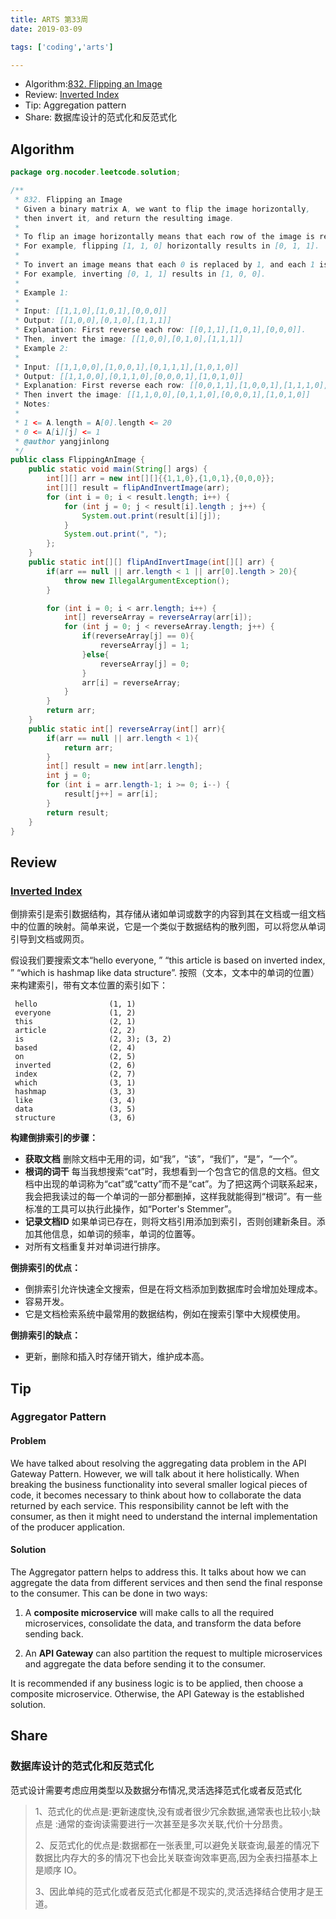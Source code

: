 ```yaml
---
title: ARTS 第33周
date: 2019-03-09

tags: ['coding','arts']

---
```


- Algorithm:[832. Flipping an Image](https://leetcode.com/problems/flipping-an-image/)
- Review: [Inverted Index](https://www.geeksforgeeks.org/inverted-index/)
- Tip: Aggregation pattern
- Share: 数据库设计的范式化和反范式化

## Algorithm

```java
package org.nocoder.leetcode.solution;

/**
 * 832. Flipping an Image
 * Given a binary matrix A, we want to flip the image horizontally,
 * then invert it, and return the resulting image.
 *
 * To flip an image horizontally means that each row of the image is reversed.
 * For example, flipping [1, 1, 0] horizontally results in [0, 1, 1].
 *
 * To invert an image means that each 0 is replaced by 1, and each 1 is replaced by 0.
 * For example, inverting [0, 1, 1] results in [1, 0, 0].
 *
 * Example 1:
 *
 * Input: [[1,1,0],[1,0,1],[0,0,0]]
 * Output: [[1,0,0],[0,1,0],[1,1,1]]
 * Explanation: First reverse each row: [[0,1,1],[1,0,1],[0,0,0]].
 * Then, invert the image: [[1,0,0],[0,1,0],[1,1,1]]
 * Example 2:
 *
 * Input: [[1,1,0,0],[1,0,0,1],[0,1,1,1],[1,0,1,0]]
 * Output: [[1,1,0,0],[0,1,1,0],[0,0,0,1],[1,0,1,0]]
 * Explanation: First reverse each row: [[0,0,1,1],[1,0,0,1],[1,1,1,0],[0,1,0,1]].
 * Then invert the image: [[1,1,0,0],[0,1,1,0],[0,0,0,1],[1,0,1,0]]
 * Notes:
 *
 * 1 <= A.length = A[0].length <= 20
 * 0 <= A[i][j] <= 1
 * @author yangjinlong
 */
public class FlippingAnImage {
    public static void main(String[] args) {
        int[][] arr = new int[][]{{1,1,0},{1,0,1},{0,0,0}};
        int[][] result = flipAndInvertImage(arr);
        for (int i = 0; i < result.length; i++) {
            for (int j = 0; j < result[i].length ; j++) {
                System.out.print(result[i][j]);
            }
            System.out.print(", ");
        };
    }
    public static int[][] flipAndInvertImage(int[][] arr) {
        if(arr == null || arr.length < 1 || arr[0].length > 20){
            throw new IllegalArgumentException();
        }

        for (int i = 0; i < arr.length; i++) {
            int[] reverseArray = reverseArray(arr[i]);
            for (int j = 0; j < reverseArray.length; j++) {
                if(reverseArray[j] == 0){
                    reverseArray[j] = 1;
                }else{
                    reverseArray[j] = 0;
                }
                arr[i] = reverseArray;
            }
        }
        return arr;
    }
    public static int[] reverseArray(int[] arr){
        if(arr == null || arr.length < 1){
            return arr;
        }
        int[] result = new int[arr.length];
        int j = 0;
        for (int i = arr.length-1; i >= 0; i--) {
            result[j++] = arr[i];
        }
        return result;
    }
}

```

## Review

### [Inverted Index](https://www.geeksforgeeks.org/inverted-index/)

倒排索引是索引数据结构，其存储从诸如单词或数字的内容到其在文档或一组文档中的位置的映射。简单来说，它是一个类似于数据结构的散列图，可以将您从单词引导到文档或网页。

假设我们要搜索文本“hello everyone, ” “this article is based on inverted index, ” “which is hashmap like data structure”. 按照（文本，文本中的单词的位置）来构建索引，带有文本位置的索引如下：

```
 hello                (1, 1)
 everyone             (1, 2)
 this                 (2, 1)
 article              (2, 2)
 is                   (2, 3); (3, 2)
 based                (2, 4)
 on                   (2, 5)
 inverted             (2, 6)
 index                (2, 7)
 which                (3, 1)
 hashmap              (3, 3)
 like                 (3, 4)
 data                 (3, 5)
 structure            (3, 6)
```

**构建倒排索引的步骤：**

- **获取文档**
  删除文档中无用的词，如“我”，“该”，“我们”，“是”，“一个”。
- **根词的词干**
  每当我想搜索“cat”时，我想看到一个包含它的信息的文档。但文档中出现的单词称为“cat”或“catty”而不是“cat”。为了把这两个词联系起来，我会把我读过的每一个单词的一部分都删掉，这样我就能得到“根词”。有一些标准的工具可以执行此操作，如“Porter's Stemmer”。
- **记录文档ID**
  如果单词已存在，则将文档引用添加到索引，否则创建新条目。添加其他信息，如单词的频率，单词的位置等。
- 对所有文档重复并对单词进行排序。

**倒排索引的优点：**

- 倒排索引允许快速全文搜索，但是在将文档添加到数据库时会增加处理成本。
- 容易开发。
- 它是文档检索系统中最常用的数据结构，例如在搜索引擎中大规模使用。

**倒排索引的缺点：**

- 更新，删除和插入时存储开销大，维护成本高。

## Tip

### Aggregator Pattern

#### **Problem**

We have talked about resolving the aggregating data problem in the API Gateway Pattern. However, we will talk about it here holistically. When breaking the business functionality into several smaller logical pieces of code, it becomes necessary to think about how to collaborate the data returned by each service. This responsibility cannot be left with the consumer, as then it might need to understand the internal implementation of the producer application.

#### **Solution**

The Aggregator pattern helps to address this. It talks about how we can aggregate the data from different services and then send the final response to the consumer. This can be done in two ways:

1. A **composite microservice** will make calls to all the required microservices, consolidate the data, and transform the data before sending back.

2. An **API Gateway** can also partition the request to multiple microservices and aggregate the data before sending it to the consumer.

It is recommended if any business logic is to be applied, then choose a composite microservice. Otherwise, the API Gateway is the established solution.

## Share

### 数据库设计的范式化和反范式化

范式设计需要考虑应用类型以及数据分布情况,灵活选择范式化或者反范式化

> 1、范式化的优点是:更新速度快,没有或者很少冗余数据,通常表也比较小;缺点是 :通常的查询读需要进行一次甚至是多次关联,代价十分昂贵。
>
> 2、反范式化的优点是:数据都在一张表里,可以避免关联查询,最差的情况下数据比内存大的多的情况下也会比关联查询效率更高,因为全表扫描基本上是顺序 IO。
>
> 3、因此单纯的范式化或者反范式化都是不现实的,灵活选择结合使用才是王道。